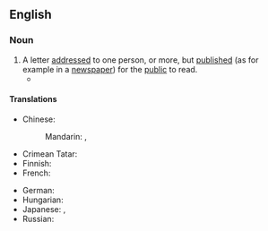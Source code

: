 ==English==

===Noun===
{{en-noun}}

# A letter [[address]]ed to one person, or more, but [[published]] (as for example in a [[newspaper]]) for the [[public]] to read.
#* {{quote-journal
|date=December 14, 2011
|author=Angelique Chrisafis
|title=Rachida Dati accuses French PM of sexism and elitism
|work=Guardian
|url=http://www.guardian.co.uk/world/2011/dec/14/rachida-dati-french-sexism-elitism
|page=
|passage=For months, Dati warned she would refuse to stand aside. Now she has stunned the political class with an '''open letter''' to Fillon in Le Monde, a scathing character assassination accusing him of the "lone ambition" of a disillusioned political elite, of doing politics in a way that "never favoured women" and stopping ethnic-minority candidates from progressing at elections. She said he was committing "a sad mistake" in trying to run in Paris.}}

====Translations====
{{trans-top|published letter}}
* Chinese:
*: Mandarin: {{t+|cmn|公開信}}, {{t+|cmn|公开信|tr=gōngkāixìn}}
* Crimean Tatar: {{t|crh|açıq mektüp}}
* Finnish: {{t|fi|avoin kirje}}
* French: {{t+|fr|lettre ouverte|f}}
{{trans-mid}}
* German: {{t-needed|de}}
* Hungarian: {{t|hu|nyílt levél}}
* Japanese: {{t|ja|公開状|tr=kōkaijō}}, {{t|ja|公開書簡|tr=kōkai shokan}}
* Russian: {{t-needed|ru}}
{{trans-bottom}}